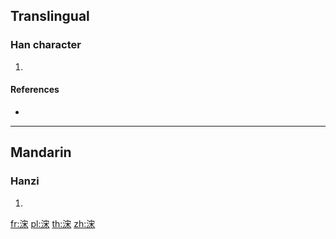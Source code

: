 {{character info/new}}
==Translingual==

===Han character===
{{Han char|rn=85|rad=水|as=07|sn=10|four=33194|canj=EJD,XEJD|ids=⿰氵宋}}

# {{defn|Han|sort=水07}}

====References====
* {{Han ref|kx=0624.130|dkj=17477|hdz=31634.010|uh=6D68|ud=28008|bh=D25F|bd=53855}}

----

==Mandarin==

===Hanzi===
{{cmn-hanzi|pin=[[lǎn]] ([[lan3]])|wg=lan<sup>3</sup>}}

# {{defn|lang=cmn|sort=水07}}

[[fr:浨]]
[[pl:浨]]
[[th:浨]]
[[zh:浨]]